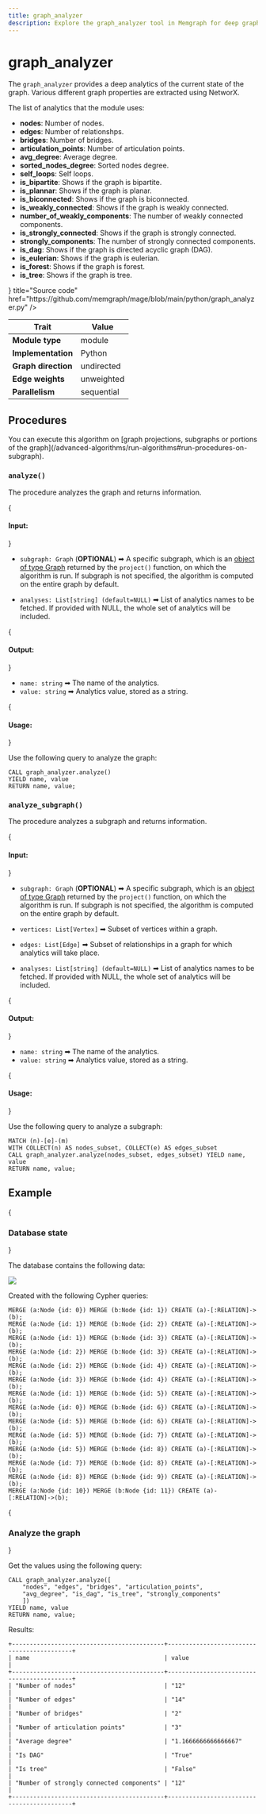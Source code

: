 ```yaml
---
title: graph_analyzer
description: Explore the graph_analyzer tool in Memgraph for deep graph analysis. Enhance your understanding of graph analysis techniques with tutorials and our documentation.
---
```



# graph_analyzer

The `graph_analyzer` provides a deep analytics of the current state of the
graph. Various different graph properties are extracted using NetworX.

The list of analytics that the module uses:

* **nodes**: Number of nodes.
* **edges**: Number of relationshps.
* **bridges**: Number of bridges.
* **articulation_points**: Number of articulation points.
* **avg_degree**: Average degree.
* **sorted_nodes_degree**: Sorted nodes degree.
* **self_loops**: Self loops.
* **is_bipartite**: Shows if the graph is bipartite.
* **is_plannar**: Shows if the graph is planar.
* **is_biconnected**: Shows if the graph is biconnected.
* **is_weakly_connected**: Shows if the graph is weakly connected.
* **number_of_weakly_components**: The number of weakly connected components.
* **is_strongly_connected**: Shows if the graph is strongly connected.
* **strongly_components**: The number of strongly connected components.
* **is_dag**: Shows if the graph is directed acyclic graph (DAG).
* **is_eulerian**: Shows if the graph is eulerian.
* **is_forest**: Shows if the graph is forest.
* **is_tree**: Shows if the graph is tree.

<Cards>
  <Cards.Card
    icon={<GitHub />}
    title="Source code"
    href="https://github.com/memgraph/mage/blob/main/python/graph_analyzer.py"
  />
</Cards>
  
| Trait               | Value      |
| ------------------- | ---------- |
| **Module type**     | module     |
| **Implementation**  | Python     |
| **Graph direction** | undirected |
| **Edge weights**    | unweighted |
| **Parallelism**     | sequential |

## Procedures

<Callout type="info">
You can execute this algorithm on [graph projections, subgraphs or portions of the graph](/advanced-algorithms/run-algorithms#run-procedures-on-subgraph).
</Callout>

### `analyze()`

The procedure analyzes the graph and returns information.

{<h4 className="custom-header"> Input: </h4>}

- `subgraph: Graph` (**OPTIONAL**) ➡ A specific subgraph, which is an [object of type Graph](/advanced-algorithms/run-algorithms#run-procedures-on-subgraph) returned by the `project()` function, on which the algorithm is run. 
If subgraph is not specified, the algorithm is computed on the entire graph by default.

- `analyses: List[string] (default=NULL)` ➡ List of analytics names to be fetched. If provided with NULL, the whole set of analytics will be included.

{<h4 className="custom-header"> Output: </h4>}

- `name: string` ➡ The name of the analytics.
- `value: string` ➡ Analytics value, stored as a string.

{<h4 className="custom-header"> Usage: </h4>}

Use the following query to analyze the graph:

```cypher
CALL graph_analyzer.analyze() 
YIELD name, value
RETURN name, value;
```

### `analyze_subgraph()`

The procedure analyzes a subgraph and returns information.

{<h4 className="custom-header"> Input: </h4>}

- `subgraph: Graph` (**OPTIONAL**) ➡ A specific subgraph, which is an [object of type Graph](/advanced-algorithms/run-algorithms#run-procedures-on-subgraph) returned by the `project()` function, on which the algorithm is run. 
If subgraph is not specified, the algorithm is computed on the entire graph by default.

- `vertices: List[Vertex]` ➡ Subset of vertices within a graph.
- `edges: List[Edge]` ➡ Subset of relationships in a graph for which analytics will take place.
- `analyses: List[string] (default=NULL)` ➡ List of analytics names to be fetched. If provided with NULL, the whole set of analytics will be included.

{<h4 className="custom-header"> Output: </h4>}

- `name: string` ➡ The name of the analytics.
- `value: string` ➡ Analytics value, stored as a string.

{<h4 className="custom-header"> Usage: </h4>}

Use the following query to analyze a subgraph:

```cypher
MATCH (n)-[e]-(m)
WITH COLLECT(n) AS nodes_subset, COLLECT(e) AS edges_subset
CALL graph_analyzer.analyze(nodes_subset, edges_subset) YIELD name, value
RETURN name, value;
```

## Example

<Steps>

{<h3 className="custom-header"> Database state </h3>} 

The database contains the following data: 

![](/pages/advanced-algorithms/available-algorithms/graph_analyzer/graph-analyzer-1.png)

Created with the following Cypher queries:

```cypher
MERGE (a:Node {id: 0}) MERGE (b:Node {id: 1}) CREATE (a)-[:RELATION]->(b);
MERGE (a:Node {id: 1}) MERGE (b:Node {id: 2}) CREATE (a)-[:RELATION]->(b);
MERGE (a:Node {id: 1}) MERGE (b:Node {id: 3}) CREATE (a)-[:RELATION]->(b);
MERGE (a:Node {id: 2}) MERGE (b:Node {id: 3}) CREATE (a)-[:RELATION]->(b);
MERGE (a:Node {id: 2}) MERGE (b:Node {id: 4}) CREATE (a)-[:RELATION]->(b);
MERGE (a:Node {id: 3}) MERGE (b:Node {id: 4}) CREATE (a)-[:RELATION]->(b);
MERGE (a:Node {id: 1}) MERGE (b:Node {id: 5}) CREATE (a)-[:RELATION]->(b);
MERGE (a:Node {id: 0}) MERGE (b:Node {id: 6}) CREATE (a)-[:RELATION]->(b);
MERGE (a:Node {id: 5}) MERGE (b:Node {id: 6}) CREATE (a)-[:RELATION]->(b);
MERGE (a:Node {id: 5}) MERGE (b:Node {id: 7}) CREATE (a)-[:RELATION]->(b);
MERGE (a:Node {id: 5}) MERGE (b:Node {id: 8}) CREATE (a)-[:RELATION]->(b);
MERGE (a:Node {id: 7}) MERGE (b:Node {id: 8}) CREATE (a)-[:RELATION]->(b);
MERGE (a:Node {id: 8}) MERGE (b:Node {id: 9}) CREATE (a)-[:RELATION]->(b);
MERGE (a:Node {id: 10}) MERGE (b:Node {id: 11}) CREATE (a)-[:RELATION]->(b);
```

{<h3 className="custom-header"> Analyze the graph </h3>} 

Get the values using the following query:

```cypher
CALL graph_analyzer.analyze([
    "nodes", "edges", "bridges", "articulation_points",
    "avg_degree", "is_dag", "is_tree", "strongly_components"
    ])
YIELD name, value
RETURN name, value;
```

Results:

```plaintext
+-------------------------------------------+-------------------------------------------+
| name                                      | value                                     |
+-------------------------------------------+-------------------------------------------+
| "Number of nodes"                         | "12"                                      |
| "Number of edges"                         | "14"                                      |
| "Number of bridges"                       | "2"                                       |
| "Number of articulation points"           | "3"                                       |
| "Average degree"                          | "1.1666666666666667"                      |
| "Is DAG"                                  | "True"                                    |
| "Is tree"                                 | "False"                                   |
| "Number of strongly connected components" | "12"                                      |
+-------------------------------------------+-------------------------------------------+
```

</Steps>
